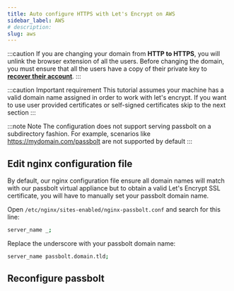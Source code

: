 ```yaml
---
title: Auto configure HTTPS with Let's Encrypt on AWS
sidebar_label: AWS
# description:
slug: aws
---
```



:::caution
If you are changing your domain from **HTTP to HTTPS**, you will unlink the browser extension of all the users. Before changing the domain, you must ensure that all the users have a copy of their private key to **[recover their account](/user/start/account-recover/)**.
:::

:::caution Important requirement
This tutorial assumes your machine has a valid domain name assigned in order to work with let's encrypt. If you want to use user provided certificates or self-signed certificates skip to the next section
:::

:::note Note
The configuration does not support serving passbolt on a subdirectory fashion. For example, scenarios like https://mydomain.com/passbolt are not supported by default
:::

## Edit nginx configuration file

By default, our nginx configuration file ensure all domain names will match with our passbolt virtual appliance but to obtain a valid Let's Encrypt SSL certificate, you will have to manually set your passbolt domain name.

Open `/etc/nginx/sites-enabled/nginx-passbolt.conf` and search for this line:

```bash
server_name _;
```

Replace the underscore with your passbolt domain name:

```bash
server_name passbolt.domain.tld;
```

## Reconfigure passbolt

<Tabs groupId="editions">
  <TabItem value="CE Edition">
    <AWSCe />
  </TabItem>
  <TabItem value="PRO Edition">
    <AWSPro />
  </TabItem>
</Tabs>
